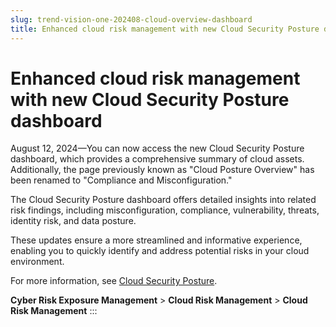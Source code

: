 ```yaml
---
slug: trend-vision-one-202408-cloud-overview-dashboard
title: Enhanced cloud risk management with new Cloud Security Posture dashboard
---
```

# Enhanced cloud risk management with new Cloud Security Posture dashboard

August 12, 2024—You can now access the new Cloud Security Posture dashboard, which provides a comprehensive summary of cloud assets. Additionally, the page previously known as "Cloud Posture Overview" has been renamed to "Compliance and Misconfiguration."

The Cloud Security Posture dashboard offers detailed insights into related risk findings, including misconfiguration, compliance, vulnerability, threats, identity risk, and data posture.

These updates ensure a more streamlined and informative experience, enabling you to quickly identify and address potential risks in your cloud environment.

For more information, see [Cloud Security Posture](cloud-posture.mdx).

**Cyber Risk Exposure Management** \> **Cloud Risk Management** \> **Cloud Risk Management**
:::
